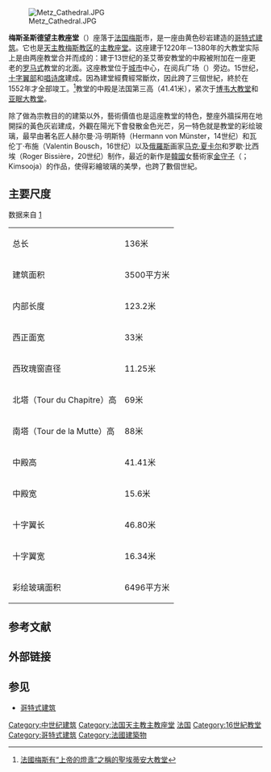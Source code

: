 {{noteTA|G1=法国地名}}
{{Infobox religious building
| building_name         =梅斯主教座堂<br>Cathédrale Saint Étienne de Metz
| infobox_width         =
| image                 =Cathedrale_metz_2003.jpg
| image_size            =
| caption               =梅斯主教座堂的日落景色
| map_type              =
| map_size              =
| map_caption           =
| location              ={{FRA}}[[梅斯|梅斯]]1 Place Jean-Paul II, 57000
| geo                   = {{Coord|49|07|12|N|6|10|32|E|display=inline,title}}
| latitude              =
| longitude             =
| religious_affiliation =Roman Catholic
| rite                  =
| region                = [[洛林|洛林]]
| state                 =
| province              =
| territory             =
| prefecture            =
| sector                =
| district              =Catholic diocese of Metz
| cercle                =
| municipality          =[[梅斯|梅斯]]
| consecration_year     =1552
| status                =
| functional_status     = Active
| heritage_designation  =
| leadership            =Pierre Raffin
| website               =http://www.cathedrale-metz.fr/
| architecture          =yes
| architect             =
| architecture_type     =教堂
| architecture_style    =[[法國哥德式建築|法國哥德式建築]]；德國[[哥德復興式建築|哥德復興式建築]]
| general_contractor    =
| facade_direction      =西
| groundbreaking        =1220
| year_completed        =1520
| construction_cost     =
| specifications        =
| capacity              =
| length                = 136m
| width                 = 123.2m
| width_nave            = 
| height_max            = 88m
| dome_quantity         =
| dome_height_outer     =
| dome_height_inner     =
| dome_dia_outer        =
| dome_dia_inner        =
| minaret_quantity      =
| minaret_height        =
| spire_quantity        =
| spire_height          =
| materials             =
| nrhp                  =
| added                 =
| refnum                =
| designated            = [[法国历史遗迹|历史遗迹]] (1930)}}
[[File:Metz_Cathedral.JPG|thumb]]

'''梅斯圣斯德望主教座堂'''（{{lang-fr|Cathédrale Saint Étienne de Metz}}）座落于[[法国|法国]][[梅斯|梅斯]]市，是一座由黄色砂岩建造的[[哥特式建筑|哥特式建筑]]。它也是[[天主教梅斯教区|天主教梅斯教区]]的[[主教座堂|主教座堂]]。这座建于1220年－1380年的大教堂实际上是由两座教堂合并而成的：建于13世纪的圣艾蒂安教堂的中殿被附加在一座更老的[[罗曼式建筑|罗马式]]教堂的北面。这座教堂位于[[城市|城市]]中心，在阅兵广场（{{lang|fr|Place D'Armes}}）旁边。15世纪，[[十字翼部|十字翼部]]和[[唱诗席|唱诗席]]建成。因為建堂經費經常斷炊，因此跨了三個世紀，終於在1552年才全部竣工。<ref>[https://www.rfi.fr/tw/%E5%B0%88%E6%AC%84%E6%AA%A2%E7%B4%A2/%E6%B3%95%E5%9C%8B%E9%A2%A8%E5%85%89/20220324-%E6%B3%95%E5%9C%8B%E6%A2%85%E6%96%AF%E6%9C%89-%E4%B8%8A%E5%B8%9D%E7%9A%84%E7%87%88%E7%9B%9E-%E4%B9%8B%E7%A8%B1%E7%9A%84%E8%81%96%E5%9F%83%E8%92%82%E5%AE%89%E5%A4%A7%E6%95%99%E5%A0%82 法國梅斯有“上帝的燈盞”之稱的聖埃蒂安大教堂]</ref>教堂的中殿是法国第三高（41.41米），紧次于[[博韦大教堂|博韦大教堂]]和[[亚眠大教堂|亚眠大教堂]]。

除了做為宗教目的的建築以外，藝術價值也是這座教堂的特色，整座外牆採用在地開採的黃色灰岩建成，外觀在陽光下會發散金色光芒，另一特色就是教堂的彩绘玻璃，最早由著名匠人赫尔曼·冯·明斯特（Hermann von Münster，14世纪）和瓦伦丁·布施（Valentin Bousch，16世纪）以及[[俄羅斯|俄羅斯]]画家[[马克·夏卡尔|马克·夏卡尔]]和罗歇·比西埃（Roger Bissière，20世纪）制作，最近的新作是[[韓國|韓國]]女藝術家[[金守子|金守子]]（{{link-ko|金守子|김수자|김수자}}；Kimsooja）的作品，使得彩繪玻璃的美學，也跨了數個世紀。

== 主要尺度 ==
数据来自 [http://en.structurae.de/structures/data/index.cfm?id=s0002884] {{Wayback|url=http://en.structurae.de/structures/data/index.cfm?id=s0002884 |date=20130525053956 }}
{| border=1 
|总长
|136米
|-
|建筑面积
|3500平方米
|-
|内部长度
|123.2米
|-
|西正面宽
|33米
|-
|西玫瑰窗直径
|11.25米
|-
|北塔（Tour du Chapitre）高
|69米
|-
|南塔（Tour de la Mutte）高
|88米
|-
|中殿高
|41.41米
|-
|中殿宽
|15.6米
|-
|十字翼长
|46.80米
|-
|十字翼宽
|16.34米
|-
|彩绘玻璃面积
|6496平方米
|}

==参考文献==
{{Reflist}}

==外部链接==
{{Commons|Romanesque architecture}}

==参见==
*[[哥特式建筑|哥特式建筑]]

{{Authority control}}
[[Category:中世纪建筑|Category:中世纪建筑]]
[[Category:法国天主教主教座堂|Category:法国天主教主教座堂]]
[[Category:哥特式教堂|法国]]
[[Category:16世紀教堂|Category:16世紀教堂]]
[[Category:哥特式建筑|Category:哥特式建筑]]
[[Category:法國建築物|Category:法國建築物]]